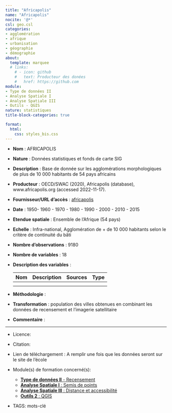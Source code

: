 ```yaml
---
title: "Africapolis"
name: "Africapolis"
nocite: '@*'
csl: geo.csl
categories: 
- agglomération
- afrique
- urbanisation
- géographie
- démographie
about:
  template: marquee
  # links:
    # - icon: github
    #   text: Producteur des donées
    #   href: https://github.com
module: 
- Type de données II
- Analyse Spatiale I
- Analyse Spatiale III
- Outils - QGIS
nature: statistiques
title-block-categories: true

format:
  html: 
    css: styles_bis.css
---
```


-   **Nom** : AFRICAPOLIS

-   **Nature** : Données statistiques et fonds de carte SIG

-   **Description** : Base de donnée sur les agglomérations morphologiques de plus de 10 000 habitants de 54 pays africains

-   **Producteur** : OECD/SWAC (2020), Africapolis (database), www.africapolis.org (accessed 2022-11-17).

-   **Fournisseur/URL d'accès** : [africapolis](https://africapolis.org/fr)

-   **Date** : 1950- 1960 - 1970 - 1980 - 1990 - 2000 - 2010 - 2015

-   **Etendue spatiale** : Ensemble de l'Afrique (54 pays)

-   **Echelle** : Infra-national, Agglomération de + de 10 000 habitants selon le critère de continuité du bâti

-   **Nombre d'observations** : 9180

-   **Nombre de variables** : 18

-   **Description des variables** :

    | Nom | Description | Sources | Type |
    |-----|-------------|---------|------|
    |     |             |         |      |
    |     |             |         |      |

-   **Méthodologie** :

-   **Transformation** : population des villes obtenues en combinant les données de recensement et l'imagerie satellitaire

-   **Commentaire** :

------------------------------------------------------------------------

-   Licence:

-   Citation:

-   Lien de téléchargement : A remplir une fois que les données seront sur le site de l'école

-   Module(s) de formation concerné(s):

    -   [**Type de données II** - Recensement](../modules/B_data_type.qmd)
    -   [**Analyse Spatiale I** : Semis de points](../modules/I_semi_point.qmd)
    -   [**Analyse Spatiale III** : Distance et accessibilité](../modules/J_distance_acces.qmd)
    -   [**Outils 2** : QGIS](../modules/D_QGIS.qmd)

-   TAGS: mots-clé
